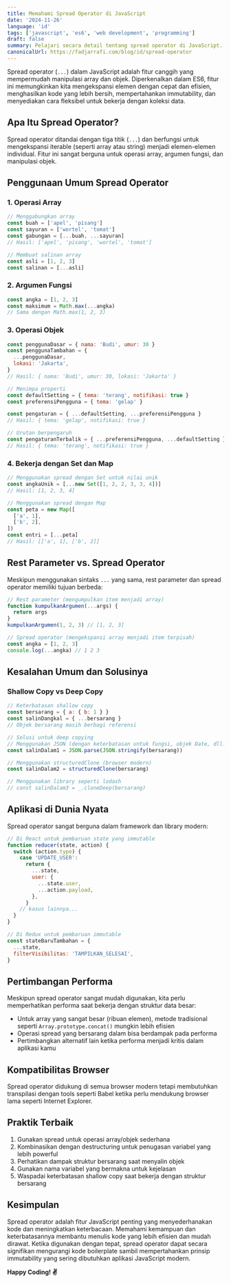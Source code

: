 ```yaml
---
title: Memahami Spread Operator di JavaScript
date: '2024-11-26'
language: 'id'
tags: ['javascript', 'es6', 'web development', 'programming']
draft: false
summary: Pelajari secara detail tentang spread operator di JavaScript. Temukan cara efisien untuk memanipulasi array dan objek dengan contoh praktis.
canonicalUrl: https://fadjarrafi.com/blog/id/spread-operator
---
```


Spread operator (`...`) dalam JavaScript adalah fitur canggih yang mempermudah manipulasi array dan objek. Diperkenalkan dalam ES6, fitur ini memungkinkan kita mengekspansi elemen dengan cepat dan efisien, menghasilkan kode yang lebih bersih, mempertahankan immutability, dan menyediakan cara fleksibel untuk bekerja dengan koleksi data.

## Apa Itu Spread Operator?

Spread operator ditandai dengan tiga titik (`...`) dan berfungsi untuk mengekspansi iterable (seperti array atau string) menjadi elemen-elemen individual. Fitur ini sangat berguna untuk operasi array, argumen fungsi, dan manipulasi objek.

## Penggunaan Umum Spread Operator

### 1. Operasi Array

```javascript
// Menggabungkan array
const buah = ['apel', 'pisang']
const sayuran = ['wortel', 'tomat']
const gabungan = [...buah, ...sayuran]
// Hasil: ['apel', 'pisang', 'wortel', 'tomat']

// Membuat salinan array
const asli = [1, 2, 3]
const salinan = [...asli]
```

### 2. Argumen Fungsi

```javascript
const angka = [1, 2, 3]
const maksimum = Math.max(...angka)
// Sama dengan Math.max(1, 2, 3)
```

### 3. Operasi Objek

```javascript
const penggunaDasar = { nama: 'Budi', umur: 30 }
const penggunaTambahan = {
  ...penggunaDasar,
  lokasi: 'Jakarta',
}
// Hasil: { nama: 'Budi', umur: 30, lokasi: 'Jakarta' }

// Menimpa properti
const defaultSetting = { tema: 'terang', notifikasi: true }
const preferensiPengguna = { tema: 'gelap' }

const pengaturan = { ...defaultSetting, ...preferensiPengguna }
// Hasil: { tema: 'gelap', notifikasi: true }

// Urutan berpengaruh
const pengaturanTerbalik = { ...preferensiPengguna, ...defaultSetting }
// Hasil: { tema: 'terang', notifikasi: true }
```

### 4. Bekerja dengan Set dan Map

```javascript
// Menggunakan spread dengan Set untuk nilai unik
const angkaUnik = [...new Set([1, 2, 2, 3, 3, 4])]
// Hasil: [1, 2, 3, 4]

// Menggunakan spread dengan Map
const peta = new Map([
  ['a', 1],
  ['b', 2],
])
const entri = [...peta]
// Hasil: [['a', 1], ['b', 2]]
```

## Rest Parameter vs. Spread Operator

Meskipun menggunakan sintaks `...` yang sama, rest parameter dan spread operator memiliki tujuan berbeda:

```javascript
// Rest parameter (mengumpulkan item menjadi array)
function kumpulkanArgumen(...args) {
  return args
}
kumpulkanArgumen(1, 2, 3) // [1, 2, 3]

// Spread operator (mengekspansi array menjadi item terpisah)
const angka = [1, 2, 3]
console.log(...angka) // 1 2 3
```

## Kesalahan Umum dan Solusinya

### Shallow Copy vs Deep Copy

```javascript
// Keterbatasan shallow copy
const bersarang = { a: { b: 1 } }
const salinDangkal = { ...bersarang }
// Objek bersarang masih berbagi referensi

// Solusi untuk deep copying
// Menggunakan JSON (dengan keterbatasan untuk fungsi, objek Date, dll.)
const salinDalam1 = JSON.parse(JSON.stringify(bersarang))

// Menggunakan structuredClone (browser modern)
const salinDalam2 = structuredClone(bersarang)

// Menggunakan library seperti lodash
// const salinDalam3 = _.cloneDeep(bersarang)
```

## Aplikasi di Dunia Nyata

Spread operator sangat berguna dalam framework dan library modern:

```javascript
// Di React untuk pembaruan state yang immutable
function reducer(state, action) {
  switch (action.type) {
    case 'UPDATE_USER':
      return {
        ...state,
        user: {
          ...state.user,
          ...action.payload,
        },
      }
    // kasus lainnya...
  }
}

// Di Redux untuk pembaruan immutable
const stateBaruTambahan = {
  ...state,
  filterVisibilitas: 'TAMPILKAN_SELESAI',
}
```

## Pertimbangan Performa

Meskipun spread operator sangat mudah digunakan, kita perlu memperhatikan performa saat bekerja dengan struktur data besar:

- Untuk array yang sangat besar (ribuan elemen), metode tradisional seperti `Array.prototype.concat()` mungkin lebih efisien
- Operasi spread yang bersarang dalam bisa berdampak pada performa
- Pertimbangkan alternatif lain ketika performa menjadi kritis dalam aplikasi kamu

## Kompatibilitas Browser

Spread operator didukung di semua browser modern tetapi membutuhkan transpilasi dengan tools seperti Babel ketika perlu mendukung browser lama seperti Internet Explorer.

## Praktik Terbaik

1. Gunakan spread untuk operasi array/objek sederhana
2. Kombinasikan dengan destructuring untuk penugasan variabel yang lebih powerful
3. Perhatikan dampak struktur bersarang saat menyalin objek
4. Gunakan nama variabel yang bermakna untuk kejelasan
5. Waspadai keterbatasan shallow copy saat bekerja dengan struktur bersarang

## Kesimpulan

Spread operator adalah fitur JavaScript penting yang menyederhanakan kode dan meningkatkan keterbacaan. Memahami kemampuan dan keterbatasannya membantu menulis kode yang lebih efisien dan mudah dirawat. Ketika digunakan dengan tepat, spread operator dapat secara signifikan mengurangi kode boilerplate sambil mempertahankan prinsip immutability yang sering dibutuhkan aplikasi JavaScript modern.

**Happy Coding! ✌️**

